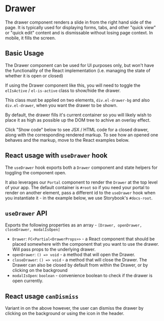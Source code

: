 
<Meta of={DrawerStories} />

# Drawer

The drawer component renders a slide in from the right hand side of the page. It is typically used for displaying forms, tabs, and other "quick view" or "quick edit" content and is dismissable without losing page context. In mobile, it fills the screen.

<ArgsTable of={Drawer} />

## Basic Usage

The Drawer component can be used for UI purposes only, but won't have the functionality of the React implementation (i.e. managing the state of whether it is open or closed)

If using the Drawer component like this, you will need to toggle the `elIsActive` / `el-is-active` class to show/hide the drawer.

This class must be applied on two elements, `div.el-drawer-bg` and also `div.el-drawer`, when you want the drawer to be shown.

By default, the drawer fills it's current container so you will likely wish to place it as high as possible up the DOM tree to achive an overlay effect.

Click "Show code" below to see JSX / HTML code for a closed drawer, along with the corresponding rendered markup. To see how an opened one behaves and the markup, move to the React examples below.

<Canvas>
  <Story of={DrawerStories.BasicUsageClosed} />
</Canvas>

<RenderHtmlMarkup component="Drawer" story="Basic Usage - Closed" />

## React usage with `useDrawer` hook

The `useDrawer` hook exports both a `Drawer` component and state helpers for toggling the component open.

It also leverages our `Portal` component to render the `Drawer` at the top level of your app. The default container is `#root` so if you need your portal to render on another element, pass a different id to the `useDrawer` hook when you instantiate it - in the example below, we use Storybook's `#docs-root`.

<Canvas>
  <Story of={DrawerStories.ReactUsage} />
</Canvas>

## `useDrawer` API

Exports the following properties as an array - `[Drawer, openDrawer, closeDrawer, modalIsOpen]`

- `Drawer`: `FC<Partial<DrawerProps>>` - a React component that should be placed somewhere with the component that you want to use the drawer. Will pass props to the underlying drawer.
- `openDrawer`: `() => void` - a method that will open the Drawer.
- `closeDrawer`: `() => void` - a method that will close the Drawer. The Drawer can also be closed by default from within the Drawer, or by clicking on the background
- `modalIsOpen`: `boolean` - convenience boolean to check if the drawer is open currently.

## React usage `canDismiss`

Variant in on the above however, the user can dismiss the drawer by clicking on the background or using the icon in the header.

<Canvas>
  <Story of={DrawerStories.ReactUsageCanDismiss} />
</Canvas>
